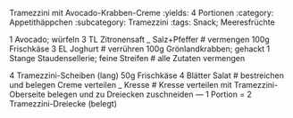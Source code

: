Tramezzini mit Avocado-Krabben-Creme
:yields: 4 Portionen
:category: Appetithäppchen
:subcategory: Tramezzini
:tags: Snack; Meeresfrüchte

1 Avocado; würfeln
3 TL Zitronensaft
_ Salz+Pfeffer
# vermengen
100g Frischkäse
3 EL Joghurt
# verrühren
100g Grönlandkrabben; gehackt
1 Stange Staudensellerie; feine Streifen
# alle Zutaten vermengen


4 Tramezzini-Scheiben (lang)
50g Frischkäse
4 Blätter Salat
# bestreichen und belegen
  Creme verteilen
_ Kresse
# Kresse verteilen
  mit Tramezzini-Oberseite belegen und zu Dreiecken zuschneiden
---
1 Portion = 2 Tramezzini-Dreiecke (belegt)